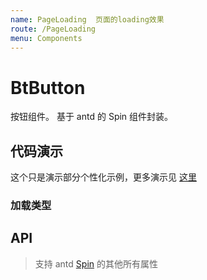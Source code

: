 ```yaml
---
name: PageLoading  页面的loading效果
route: /PageLoading
menu: Components
---
```


# BtButton

按钮组件。
基于 antd 的 Spin 组件封装。

## 代码演示

这个只是演示部分个性化示例，更多演示见 [这里](https://ant.design/components/Spin-cn/)

### 加载类型

<Playground>
    <PageLoading ></PageLoading>
    <PageLoading tip="Loading..."></PageLoading>  
</Playground>


## API

> 支持 antd [Spin](https://ant.design/components/Spin-cn/#API) 的其他所有属性

<Props of={PageLoading_} />
